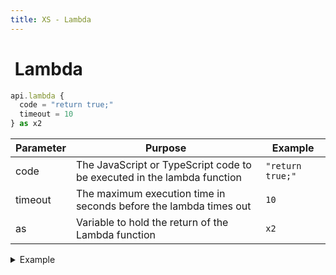 ```yaml
---
title: XS - Lambda
---
```


# <img src="../assets/docuBadge (11).png" alt="" data-size="line"> Lambda <a href="#xs-lambda" id="xs-lambda"></a>

```javascript
api.lambda {
  code = "return true;"
  timeout = 10
} as x2
```

| Parameter | Purpose                                                                 | Example          |
| --------- | ----------------------------------------------------------------------- | ---------------- |
| code      | The JavaScript or TypeScript code to be executed in the lambda function | `"return true;"` |
| timeout   | The maximum execution time in seconds before the lambda times out       | `10`             |
| as        | Variable to hold the return of the Lambda function                      | `x2`             |

<details>

<summary>Example</summary>

```javascript
api.lambda {
  code = "const sum = (a, b) => a + b; return sum(5, 3);"
  timeout = 5
} as calculator
```

</details>
